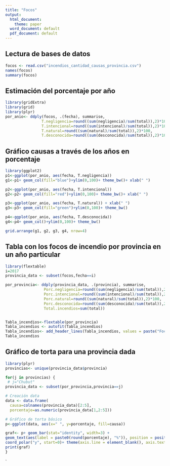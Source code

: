 ---
title: "Focos"
output:
  html_document: 
    theme: paper
  word_document: default
  pdf_document: default
---

## Lectura de bases de datos

```{r message=TRUE, warning=TRUE}

focos <- read.csv("incendios_cantidad_causas_provincia.csv")
names(focos)
summary(focos)
```

## Estimación del porcentaje por año

```{r message=TRUE, warning=TRUE}
library(gridExtra)
library(grid)
library(plyr)
por_anio<- ddply(focos, .(fecha), summarise, 
                T.negligencia=round((sum(negligencia)/sum(total)),2)*100, 
                T.intencional=round((sum(intencional)/sum(total)),2)*100,
                T.natural=round((sum(natural)/sum(total)),2)*100,
                T.desconocida=round((sum(desconocida)/sum(total)),2)*100)
```

## Gráfico causas a través de los años en porcentaje

```{r message=TRUE, warning=TRUE}
library(ggplot2)
p1<-ggplot(por_anio, aes(fecha, T.negligencia)) 
g1<-p1+ geom_col(fill="blue")+ylim(0,100)+ theme_bw()+ xlab(" ")

p2<-ggplot(por_anio, aes(fecha, T.intencional)) 
g2<-p2+ geom_col(fill="red")+ylim(0,100)+ theme_bw()+ xlab(" ")

p3<-ggplot(por_anio, aes(fecha, T.natural)) + xlab(" ")
g3<-p3+ geom_col(fill="green")+ylim(0,100)+ theme_bw()

p4<-ggplot(por_anio, aes(fecha, T.desconocida)) 
g4<-p4+ geom_col()+ylim(0,100)+ theme_bw()

grid.arrange(g1, g2, g3, g4, nrow=4)

```

## Tabla con los focos de incendio por provincia en un año particular

```{r message=TRUE, warning=TRUE}
library(flextable)
i=2017
provincia_data <- subset(focos,fecha==i)

por_provincia<- ddply(provincia_data, .(provincia), summarise, 
                 Porc.negligencia=round((sum(negligencia)/sum(total)),2)*100, 
                 Porc.intencional=round((sum(intencional)/sum(total)),2)*100,
                 Porc.natural=round((sum(natural)/sum(total)),2)*100,
                 Porc.desconocida=round((sum(desconocida)/sum(total)),2)*100,
                 Total.incendios=sum(total))


Tabla_incendios<-flextable(por_provincia)
Tabla_incendios <- autofit(Tabla_incendios)
Tabla_incendios<- add_header_lines(Tabla_incendios, values = paste("Focos incendios total",i))
Tabla_incendios 

```

## Gráfico de torta para una provincia dada

```{r message=TRUE, warning=TRUE}
library(plyr)
provincias<- unique(provincia_data$provincia)

for(j in provincias) {
 # j="Chubut"
provincia_data <- subset(por_provincia,provincia==j)

# Creación data
data <- data.frame(
  causa=colnames(provincia_data)[2:5],
  porcentaje=as.numeric(provincia_data[1,2:5]))

# Gráfico de torta básico
p<-ggplot(data, aes(x=" ", y=porcentaje, fill=causa)) 

graf<- p+ geom_bar(stat="identity", width=3) +
geom_text(aes(label = paste0(round(porcentaje), "%")), position = position_stack(vjust = 0.5)) + labs(x = NULL, y = NULL, fill = NULL, title =paste("Causa focos incendios",j))+
coord_polar("y", start=0)+ theme(axis.line = element_blank(), axis.text = element_blank(),axis.ticks = element_blank())
print(graf)
}

```

`

